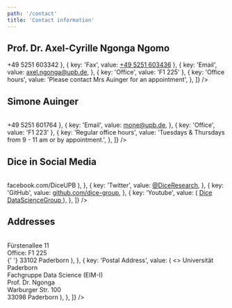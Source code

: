 ```yaml
---
path: '/contact'
title: 'Contact information'
---
```


## <Link className="header-link" to="/AxelCyrilleNgongaNgomo">Prof. Dr. Axel-Cyrille Ngonga Ngomo</Link>

<Table
  data={[
    { key: 'Position', value: 'Head of DICE' },
    { key: 'Phone', value: <a href="tel:+49 5251 603342">+49 5251 603342</a> },
    { key: 'Fax', value: <a href="tel:+49-5251-603436">+49 5251 603436</a> },
    {
      key: 'Email',
      value: <a href="mailto:axel.ngonga@upb.de">axel.ngonga@upb.de</a>,
    },
    { key: 'Office', value: 'F1 225' },
    {
      key: 'Office hours',
      value: 'Please contact Mrs Auinger for an appointment',
    },
  ]}
/>

## <Link className="header-link" to="/SimoneAuinger">Simone Auinger</Link>

<Table
  data={[
    { key: 'Position', value: 'Secretary' },
    { key: 'Phone', value: <a href="tel:+49 5251 601764">+49 5251 601764</a> },
    {
      key: 'Email',
      value: <a href="mailto:mone@upb.de">mone@upb.de</a>,
    },
    { key: 'Office', value: 'F1 223' },
    {
      key: 'Regular office hours',
      value: 'Tuesdays & Thursdays from 9 - 11 am or by appointment.',
    },
  ]}
/>

## Dice in Social Media

<Table
  data={[
    {
      key: 'Facebook',
      value: (
        <a href="https://www.facebook.com/DiceUPB">facebook.com/DiceUPB</a>
      ),
    },
    {
      key: 'Twitter',
      value: <a href="https://twitter.com/DiceResearch">@DiceResearch</a>,
    },
    {
      key: 'GitHub',
      value: <a href="https://github.com/dice-group">github.com/dice-group</a>,
    },
    {
      key: 'Youtube',
      value: (
        <a href="https://www.youtube.com/channel/UCDshdIaiXqwZsQ4Gl_70OMA">
          Dice DataScienceGroup
        </a>
      ),
    },
  ]}
/>

## Addresses

<Table
  data={[
    {
      key: 'For Visitors',
      value: (
        <>
          Fürstenallee 11 <br /> Office: F1 225 <br />{' '}
          33102 Paderborn
        </>
      ),
    },
    {
      key: 'Postal Address',
      value: (
        <>
          Universität Paderborn <br /> Fachgruppe Data Science (EIM-I) <br /> Prof. Dr. Ngonga <br/> Warburger
          Str. 100 <br /> 33098 Paderborn
        </>
      ),
    },
  ]}
/>
